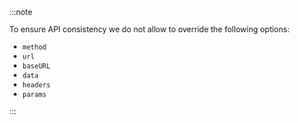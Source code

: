 :::note

To ensure API consistency we do not allow to override the following options:

- `method`
- `url`
- `baseURL`
- `data`
- `headers`
- `params`

:::
